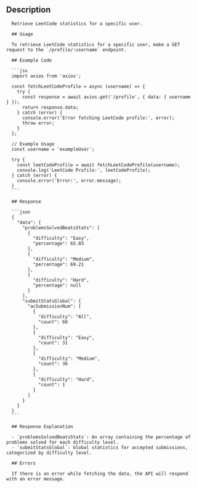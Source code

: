 ## Description

      Retrieve LeetCode statistics for a specific user.

      ## Usage

      To retrieve LeetCode statistics for a specific user, make a GET request to the `/profile/:username` endpoint.

      ## Example Code

      ```jsx
      import axios from 'axios';

      const fetchLeetCodeProfile = async (username) => {
        try {
          const response = await axios.get('/profile', { data: { username } });
          return response.data;
        } catch (error) {
          console.error('Error fetching LeetCode profile:', error);
          throw error;
        }
      };

      // Example Usage
      const username = 'exampleUser';

      try {
        const leetCodeProfile = await fetchLeetCodeProfile(username);
        console.log('LeetCode Profile:', leetCodeProfile);
      } catch (error) {
        console.error('Error:', error.message);
      }
      ```

      ## Response

      ```json
      {
        "data": {
          "problemsSolvedBeatsStats": [
            {
              "difficulty": "Easy",
              "percentage": 65.03
            },
            {
              "difficulty": "Medium",
              "percentage": 69.21
            },
            {
              "difficulty": "Hard",
              "percentage": null
            }
          ],
          "submitStatsGlobal": {
            "acSubmissionNum": [
              {
                "difficulty": "All",
                "count": 68
              },
              {
                "difficulty": "Easy",
                "count": 31
              },
              {
                "difficulty": "Medium",
                "count": 36
              },
              {
                "difficulty": "Hard",
                "count": 1
              }
            ]
          }
        }
      }
      ```

      ## Response Explanation

      - `problemsSolvedBeatsStats`: An array containing the percentage of problems solved for each difficulty level.
      - `submitStatsGlobal`: Global statistics for accepted submissions, categorized by difficulty level.

      ## Errors

      If there is an error while fetching the data, the API will respond with an error message.
